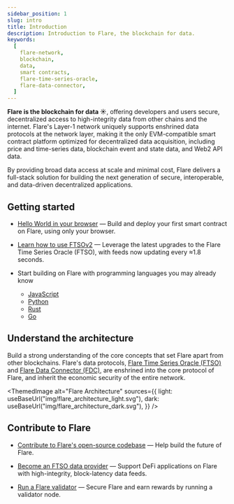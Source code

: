```yaml
---
sidebar_position: 1
slug: intro
title: Introduction
description: Introduction to Flare, the blockchain for data.
keywords:
  [
    flare-network,
    blockchain,
    data,
    smart contracts,
    flare-time-series-oracle,
    flare-data-connector,
  ]
---
```



**Flare is the blockchain for data ☀️**, offering developers and users secure, decentralized access to high-integrity data from other chains and the internet. Flare's Layer-1 network uniquely supports enshrined data protocols at the network layer, making it the only EVM-compatible smart contract platform optimized for decentralized data acquisition, including price and time-series data, blockchain event and state data, and Web2 API data.

By providing broad data access at scale and minimal cost, Flare delivers a full-stack solution for building the next generation of secure, interoperable, and data-driven decentralized applications.

## Getting started

- [Hello World in your browser](/network/getting-started) — Build and deploy your first smart contract on Flare, using only your browser.

- [Learn how to use FTSOv2](/ftso/overview) — Leverage the latest upgrades to the Flare Time Series Oracle (FTSO), with feeds now updating every ≈1.8 seconds.

- Start building on Flare with programming languages you may already know

  - [JavaScript](/network/guides/flare-for-javascript-developers)
  - [Python](/network/guides/flare-for-python-developers)
  - [Rust](/network/guides/flare-for-rust-developers)
  - [Go](/network/guides/flare-for-go-developers)

## Understand the architecture

Build a strong understanding of the core concepts that set Flare apart from other blockchains. Flare's data protocols, [Flare Time Series Oracle (FTSO)](/ftso/overview) and [Flare Data Connector (FDC)](/fdc/overview), are enshrined into the core protocol of Flare, and inherit the economic security of the entire network.

<ThemedImage
  alt="Flare Architecture"
  sources={{
    light: useBaseUrl("img/flare_architecture_light.svg"),
    dark: useBaseUrl("img/flare_architecture_dark.svg"),
  }}
/>

## Contribute to Flare

- [Contribute to Flare's open-source codebase](https://github.com/flare-foundation) — Help build the future of Flare.

- [Become an FTSO data provider](/run-node/ftso-data-provider) — Support DeFi applications on Flare with high-integrity, block-latency data feeds.

- [Run a Flare validator](/run-node/validator-node) — Secure Flare and earn rewards by running a validator node.
